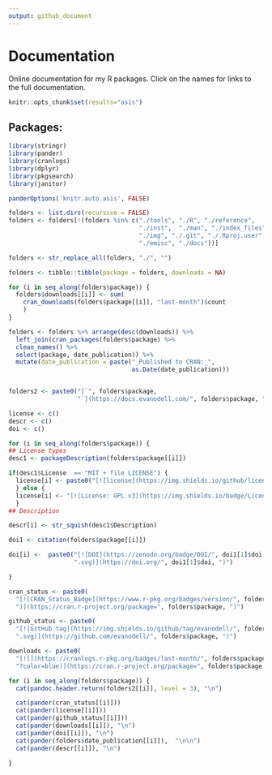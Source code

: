 ```yaml
---
output: github_document
---
```


# Documentation

Online documentation for my R packages. Click on the names for links to the full documentation.

```r
knitr::opts_chunk$set(results="asis")
```

## Packages:

```r
library(stringr)
library(pander)
library(cranlogs)
library(dplyr)
library(pkgsearch)
library(janitor)

panderOptions('knitr.auto.asis', FALSE)

folders <- list.dirs(recursive = FALSE)
folders <- folders[!(folders %in% c("./tools", "./R", "./reference",
                                    "./inst",  "./man", "./index_files",
                                    "./img", "./.git", "./.Rproj.user",
                                    "./emisc", "./docs"))]

folders <- str_replace_all(folders, "./", "")

folders <- tibble::tibble(package = folders, downloads = NA)

for (i in seq_along(folders$package)) {
  folders$downloads[[i]] <- sum(
    cran_downloads(folders$package[[i]], "last-month")$count
    )
}

folders <- folders %>% arrange(desc(downloads)) %>%
  left_join(cran_packages(folders$package) %>%
  clean_names() %>% 
  select(package, date_publication)) %>% 
  mutate(date_publication = paste("_Published to CRAN:_",
                                  as.Date(date_publication)))


folders2 <- paste0("[`", folders$package,
                   "`](https://docs.evanodell.com/", folders$package, ")")

license <- c()
descr <- c()
doi <- c()

for (i in seq_along(folders$package)) {
## License types
desc1 <- packageDescription(folders$package[[i]])

if(desc1$License  == "MIT + file LICENSE") {
  license[i] <- paste0("[![license](https://img.shields.io/github/license/mashape/apistatus.svg)](https://github.com/EvanOdell/", folders$package[[i]], "/blob/master/LICENSE.md)")
  } else {
  license[i] <- "[![License: GPL v3](https://img.shields.io/badge/License-GPLv3-blue.svg)](https://www.gnu.org/licenses/gpl-3.0)"
  }
## Description

descr[i] <- str_squish(desc1$Description)

doi1 <- citation(folders$package[[i]])

doi[i] <-  paste0("[![DOI](https://zenodo.org/badge/DOI/", doi1[1]$doi,
                  ".svg)](https://doi.org/", doi1[1]$doi, ")")

}

cran_status <- paste0(
  "[![CRAN_Status_Badge](https://www.r-pkg.org/badges/version/", folders$package,
  ")](https://cran.r-project.org/package=", folders$package, ")")

github_status <- paste0(
  "[![GitHub tag](https://img.shields.io/github/tag/evanodell/", folders$package,
  ".svg)](https://github.com/evanodell/", folders$package, ")")

downloads <- paste0(
  "[![](https://cranlogs.r-pkg.org/badges/last-month/", folders$package,
  "?color=blue)](https://cran.r-project.org/package=", folders$package, ")")
```

```r

for (i in seq_along(folders$package)) {
  cat(pandoc.header.return(folders2[[i]], level = 3), "\n")

  cat(pander(cran_status[[i]]))
  cat(pander(license[[i]]))
  cat(pander(github_status[[i]]))
  cat(pander(downloads[[i]]), "\n")
  cat(pander(doi[[i]]), "\n")
  cat(pander(folders$date_publication[[i]]),  "\n\n")
  cat(pander(descr[[i]]), "\n")
  
}
```

